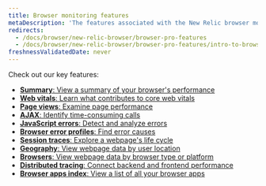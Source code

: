 ```yaml
---
title: Browser monitoring features
metaDescription: 'The features associated with the New Relic browser monitoring Pro and Pro+SPA agents.'
redirects:
  - /docs/browser/new-relic-browser/browser-pro-features
  - /docs/browser/new-relic-browser/browser-pro-features/intro-to-browser-pro-features
freshnessValidatedDate: never
---
```


Check out our key <InlinePopover type="browser" /> features:

* [<DoNotTranslate>**Summary**</DoNotTranslate>: View a summary of your browser's performance](/docs/browser/browser-monitoring/getting-started/browser-summary-page/)
* [<DoNotTranslate>**Web vitals**</DoNotTranslate>: Learn what contributes to core web vitals](/docs/journey-performance/guide-to-monitoring-core-web-vitals)
* [<DoNotTranslate>**Page views**</DoNotTranslate>: Examine page performance](/docs/browser/new-relic-browser/browser-pro-features/page-views-examine-page-performance/)
* [<DoNotTranslate>**AJAX**</DoNotTranslate>: Identify time-consuming calls](/docs/browser/browser-monitoring/browser-pro-features/ajax-page-identify-time-consuming-calls/)
* [<DoNotTranslate>**JavaScript errors**</DoNotTranslate>: Detect and analyze errors](/docs/browser/new-relic-browser/browser-pro-features/javascript-errors-page-detect-analyze-errors/)
* [<DoNotTranslate>**Browser error profiles**</DoNotTranslate>: Find error causes](/docs/browser/new-relic-browser/browser-pro-features/browser-error-profiles-find-error-causes/)
* [<DoNotTranslate>**Session traces**</DoNotTranslate>: Explore a webpage's life cycle](/docs/browser/browser-monitoring/browser-pro-features/session-traces-explore-webpages-life-cycle/)
* [<DoNotTranslate>**Geography**</DoNotTranslate>: View webpage data by user location](/docs/browser/new-relic-browser/browser-pro-features/geography-webpage-metrics-location/)
* [<DoNotTranslate>**Browsers**</DoNotTranslate>: View webpage data by browser type or platform](/docs/browser/new-relic-browser/browser-pro-features/browsers-problem-patterns-type-or-platform/)
* [<DoNotTranslate>**Distributed tracing**</DoNotTranslate>: Connect backend and frontend performance](/docs/browser/new-relic-browser/browser-pro-features/browser-data-distributed-tracing/)
* [<DoNotTranslate>**Browser apps index**</DoNotTranslate>: View a list of all your browser apps](/docs/browser/new-relic-browser/getting-started/browser-apps-index/)